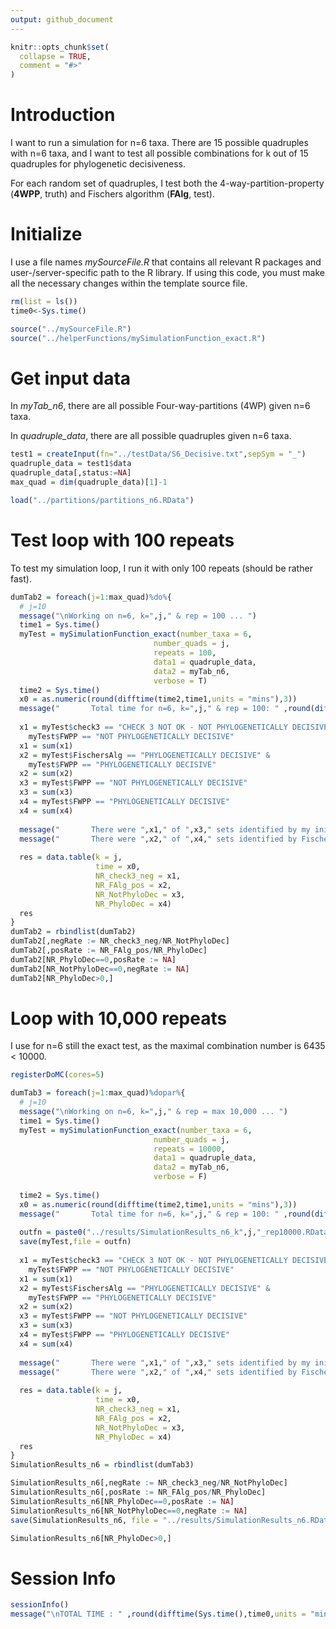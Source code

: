 ```yaml
---
output: github_document
---
```


<!-- Simulation_n6.md is generated from Simulation_n6.Rmd. Please edit that file -->

```r
knitr::opts_chunk$set(
  collapse = TRUE,
  comment = "#>"
)
```

# Introduction

<!-- badges: start -->

<!-- badges: end -->

I want to run a simulation for n=6 taxa. There are 15 possible quadruples with n=6 taxa, and I want to test all possible combinations for k out of 15 quadruples for phylogenetic decisiveness.

For each random set of quadruples, I test both the 4-way-partition-property (**4WPP**, truth) and Fischers algorithm (**FAlg**, test). 

# Initialize

I use a file names *mySourceFile.R* that contains all relevant R packages and user-/server-specific path to the R library. If using this code, you must make all the necessary changes within the template source file. 

```r
rm(list = ls())
time0<-Sys.time()

source("../mySourceFile.R")
source("../helperFunctions/mySimulationFunction_exact.R")

```

# Get input data

In *myTab_n6*, there are all possible Four-way-partitions (4WP) given n=6 taxa. 

In *quadruple_data*, there are all possible quadruples given n=6 taxa. 

```r
test1 = createInput(fn="../testData/S6_Decisive.txt",sepSym = "_")
quadruple_data = test1$data
quadruple_data[,status:=NA]
max_quad = dim(quadruple_data)[1]-1

load("../partitions/partitions_n6.RData")
```

# Test loop with 100 repeats

To test my simulation loop, I run it with only 100 repeats (should be rather fast).

```r
dumTab2 = foreach(j=1:max_quad)%do%{
  # j=10
  message("\nWorking on n=6, k=",j," & rep = 100 ... ")
  time1 = Sys.time()
  myTest = mySimulationFunction_exact(number_taxa = 6, 
                                number_quads = j,
                                repeats = 100,
                                data1 = quadruple_data,
                                data2 = myTab_n6,
                                verbose = T)
  time2 = Sys.time()
  x0 = as.numeric(round(difftime(time2,time1,units = "mins"),3))
  message("       Total time for n=6, k=",j," & rep = 100: " ,round(difftime(time2,time1,units = "mins"),3)," minutes")
  
  x1 = myTest$check3 == "CHECK 3 NOT OK - NOT PHYLOGENETICALLY DECISIVE" & 
    myTest$FWPP == "NOT PHYLOGENETICALLY DECISIVE"
  x1 = sum(x1)
  x2 = myTest$FischersAlg == "PHYLOGENETICALLY DECISIVE" & 
    myTest$FWPP == "PHYLOGENETICALLY DECISIVE"
  x2 = sum(x2)
  x3 = myTest$FWPP == "NOT PHYLOGENETICALLY DECISIVE"
  x3 = sum(x3)
  x4 = myTest$FWPP == "PHYLOGENETICALLY DECISIVE"
  x4 = sum(x4)
  
  message("       There were ",x1," of ",x3," sets identified by my initial check as not decisive (",round(x1/x3,4)*100,"%)")
  message("       There were ",x2," of ",x4," sets identified by Fischers algorith as decisive (",round(x2/x4,4)*100,"%)")
  
  res = data.table(k = j,
                   time = x0,
                   NR_check3_neg = x1,
                   NR_FAlg_pos = x2,
                   NR_NotPhyloDec = x3,
                   NR_PhyloDec = x4)
  res
}
dumTab2 = rbindlist(dumTab2)
dumTab2[,negRate := NR_check3_neg/NR_NotPhyloDec]
dumTab2[,posRate := NR_FAlg_pos/NR_PhyloDec]
dumTab2[NR_PhyloDec==0,posRate := NA]
dumTab2[NR_NotPhyloDec==0,negRate := NA]
dumTab2[NR_PhyloDec>0,]

```

# Loop with 10,000 repeats 

I use for n=6 still the exact test, as the maximal combination number is 6435 < 10000. 

```r

registerDoMC(cores=5)

dumTab3 = foreach(j=1:max_quad)%dopar%{
  # j=10
  message("\nWorking on n=6, k=",j," & rep = max 10,000 ... ")
  time1 = Sys.time()
  myTest = mySimulationFunction_exact(number_taxa = 6, 
                                number_quads = j,
                                repeats = 10000,
                                data1 = quadruple_data,
                                data2 = myTab_n6,
                                verbose = F)
  
  time2 = Sys.time()
  x0 = as.numeric(round(difftime(time2,time1,units = "mins"),3))
  message("       Total time for n=6, k=",j," & rep = 100: " ,round(difftime(time2,time1,units = "mins"),3)," minutes")
  
  outfn = paste0("../results/SimulationResults_n6_k",j,"_rep10000.RData")
  save(myTest,file = outfn)
  
  x1 = myTest$check3 == "CHECK 3 NOT OK - NOT PHYLOGENETICALLY DECISIVE" & 
    myTest$FWPP == "NOT PHYLOGENETICALLY DECISIVE"
  x1 = sum(x1)
  x2 = myTest$FischersAlg == "PHYLOGENETICALLY DECISIVE" & 
    myTest$FWPP == "PHYLOGENETICALLY DECISIVE"
  x2 = sum(x2)
  x3 = myTest$FWPP == "NOT PHYLOGENETICALLY DECISIVE"
  x3 = sum(x3)
  x4 = myTest$FWPP == "PHYLOGENETICALLY DECISIVE"
  x4 = sum(x4)
  
  message("       There were ",x1," of ",x3," sets identified by my initial check as not decisive (",round(x1/x3,4)*100,"%)")
  message("       There were ",x2," of ",x4," sets identified by Fischers algorith as decisive (",round(x2/x4,4)*100,"%)")
  
  res = data.table(k = j,
                   time = x0,
                   NR_check3_neg = x1,
                   NR_FAlg_pos = x2,
                   NR_NotPhyloDec = x3,
                   NR_PhyloDec = x4)
  res
}
SimulationResults_n6 = rbindlist(dumTab3)

SimulationResults_n6[,negRate := NR_check3_neg/NR_NotPhyloDec]
SimulationResults_n6[,posRate := NR_FAlg_pos/NR_PhyloDec]
SimulationResults_n6[NR_PhyloDec==0,posRate := NA]
SimulationResults_n6[NR_NotPhyloDec==0,negRate := NA]
save(SimulationResults_n6, file = "../results/SimulationResults_n6.RData")

SimulationResults_n6[NR_PhyloDec>0,]

```

# Session Info

```r
sessionInfo()
message("\nTOTAL TIME : " ,round(difftime(Sys.time(),time0,units = "mins"),3)," minutes")

```
